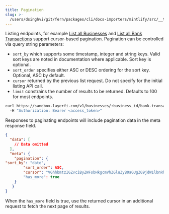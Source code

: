 ```yaml
---
title: Pagination
slug: >-
  /users/dsinghvi/git/fern/packages/cli/docs-importers/mintlify/src/__test__/fixtures/layerfi/api-details/pagination
---
```



Listing endpoints, for example [List all Businesses](/api-reference/business/list) and [List all Bank Transactions](/api-reference/bank-transactions/list) support cursor-based pagination. Pagination can be controlled via query string parameters:
- `sort_by` which supports some timestamp, integer and string keys. Valid sort keys are noted in documentation where applicable. Sort key is optional.
- `sort_order` specifies either ASC or DESC ordering for the sort key. Optional, ASC by default.
- `cursor` returned by the previous list request. Do not specify for the initial listing API call.
- `limit` constrains the number of results to be returned. Defaults to 100 for most endpoints.

```bash Request
curl https://sandbox.layerfi.com/v1/businesses/:business_id/bank-transactions?sort_by=date&sort_order=DESC&limit=50 \
  -H "Authorization: Bearer <access_token>"
```

Responses to paginating endpoints will include pagination data in the meta response field.

```json Response
{
  "data": [
    // Data omitted
  ],
  "meta": {
	"pagination": {
"sort_by": "date",
       	"sort_order": ASC,
       	"cursor": "VGhhbmtzIGZvciByZWFsbHkgcmVhZGluZyB0aGUgZG9jdW1lbnRhdGlvbiE="
       	"has_more": true
	}
   }
}
```

When the `has_more` field is true, use the returned cursor in an additional request to fetch the next page of results.
